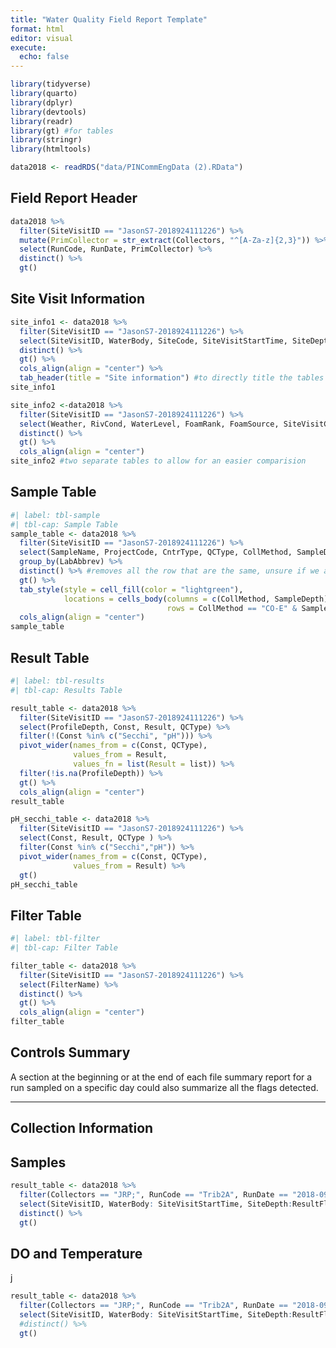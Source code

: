 ```yaml
---
title: "Water Quality Field Report Template"
format: html
editor: visual
execute:
  echo: false
---
```


```r
library(tidyverse)
library(quarto)
library(dplyr)
library(devtools)
library(readr)
library(gt) #for tables
library(stringr)
library(htmltools)
```

```r
data2018 <- readRDS("data/PINCommEngData (2).RData")
```

## Field Report Header {.smaller}

```r
data2018 %>% 
  filter(SiteVisitID == "JasonS7-2018924111226") %>% 
  mutate(PrimCollector = str_extract(Collectors, "^[A-Za-z]{2,3}")) %>%
  select(RunCode, RunDate, PrimCollector) %>% 
  distinct() %>% 
  gt() 
```

## Site Visit Information {.smaller}

```r
site_info1 <- data2018 %>% 
  filter(SiteVisitID == "JasonS7-2018924111226") %>% 
  select(SiteVisitID, WaterBody, SiteCode, SiteVisitStartTime, SiteDepth, SamplingAirTemp) %>%
  distinct() %>% 
  gt() %>%
  cols_align(align = "center") %>% 
  tab_header(title = "Site information") #to directly title the tables if wanted
site_info1

site_info2 <-data2018 %>% 
  filter(SiteVisitID == "JasonS7-2018924111226") %>% 
  select(Weather, RivCond, WaterLevel, FoamRank, FoamSource, SiteVisitComment) %>% 
  distinct() %>% 
  gt() %>%
  cols_align(align = "center")
site_info2 #two separate tables to allow for an easier comparision
```

## Sample Table

```r
#| label: tbl-sample
#| tbl-cap: Sample Table
sample_table <- data2018 %>% 
  filter(SiteVisitID == "JasonS7-2018924111226") %>% 
  select(SampleName, ProjectCode, CntrType, QCType, CollMethod, SampleDepth, LabAbbrev) %>% 
  group_by(LabAbbrev) %>% 
  distinct() %>% #removes all the row that are the same, unsure if we are keeping them
  gt() %>%
  tab_style(style = cell_fill(color = "lightgreen"),
            locations = cells_body(columns = c(CollMethod, SampleDepth),
                                   rows = CollMethod == "CO-E" & SampleDepth == 4))%>%
  cols_align(align = "center")
sample_table
```

## Result Table

```r
#| label: tbl-results
#| tbl-cap: Results Table

result_table <- data2018 %>% 
  filter(SiteVisitID == "JasonS7-2018924111226") %>% 
  select(ProfileDepth, Const, Result, QCType) %>% 
  filter(!(Const %in% c("Secchi", "pH"))) %>%
  pivot_wider(names_from = c(Const, QCType),
              values_from = Result,
              values_fn = list(Result = list)) %>%
  filter(!is.na(ProfileDepth)) %>%
  gt() %>% 
  cols_align(align = "center")
result_table

pH_secchi_table <- data2018 %>% 
  filter(SiteVisitID == "JasonS7-2018924111226") %>% 
  select(Const, Result, QCType ) %>% 
  filter(Const %in% c("Secchi","pH")) %>% 
  pivot_wider(names_from = c(Const, QCType),
              values_from = Result) %>%
  gt() 
pH_secchi_table
```

## Filter Table

```r
#| label: tbl-filter
#| tbl-cap: Filter Table

filter_table <- data2018 %>% 
  filter(SiteVisitID == "JasonS7-2018924111226") %>% 
  select(FilterName) %>% 
  distinct() %>%
  gt() %>%
  cols_align(align = "center")
filter_table
```

## Controls Summary

A section at the beginning or at the end of each file summary report for a run sampled on a specific day could also summarize all the flags detected.

------------------------------------------------------------------------

::: panel-tabset
## Collection Information

## Samples

```r
result_table <- data2018 %>%
  filter(Collectors == "JRP;", RunCode == "Trib2A", RunDate == "2018-09-25") %>%
  select(SiteVisitID, WaterBody: SiteVisitStartTime, SiteDepth:ResultFlag_ID) %>%
  distinct() %>%
  gt()
```

## DO and Temperature

j
:::

```r
result_table <- data2018 %>%
  filter(Collectors == "JRP;", RunCode == "Trib2A", RunDate == "2018-09-25") %>%
  select(SiteVisitID, WaterBody: SiteVisitStartTime, SiteDepth:ResultFlag_ID) %>%
  #distinct() %>%
  gt()
```
